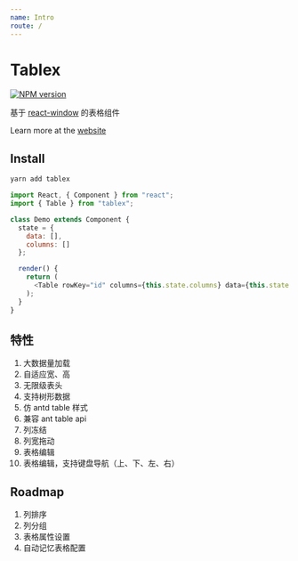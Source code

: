 ```yaml
---
name: Intro
route: /
---
```


# Tablex

[![NPM version](https://img.shields.io/npm/v/tablex.svg?style=flat)](https://npmjs.org/package/tablex)

基于 [react-window](https://github.com/bvaughn/react-window) 的表格组件

Learn more at the [website](https://nexxluo.github.io/tablex)

## Install

```powershell
yarn add tablex
```

```javascript
import React, { Component } from "react";
import { Table } from "tablex";

class Demo extends Component {
  state = {
    data: [],
    columns: []
  };

  render() {
    return (
      <Table rowKey="id" columns={this.state.columns} data={this.state.data} />
    );
  }
}
```

## 特性

1. 大数据量加载
2. 自适应宽、高
3. 无限级表头
4. 支持树形数据
5. 仿 antd table 样式
6. 兼容 ant table api
7. 列冻结
8. 列宽拖动
9. 表格编辑
10. 表格编辑，支持键盘导航（上、下、左、右）

## Roadmap

1. 列排序
2. 列分组
3. 表格属性设置
4. 自动记忆表格配置
